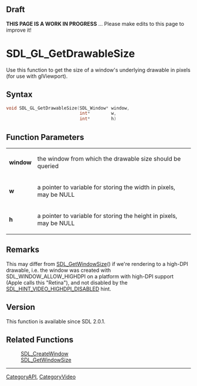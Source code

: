 == Draft ==

'''THIS PAGE IS A WORK IN PROGRESS''' ... Please make edits to this page to improve it!


<!-- #*^*^*^*^*See https://wiki.libsdl.org/SGFunctions for details on editing this page*^*^*^*^* -->


= SDL_GL_GetDrawableSize =
Use this function to get the size of a window's underlying drawable in pixels (for use with glViewport).




== Syntax ==
<syntaxhighlight lang='c++'>
void SDL_GL_GetDrawableSize(SDL_Window* window,
                            int*        w,
                            int*        h)
</syntaxhighlight>


== Function Parameters ==
{|
|'''window'''
|the window from which the drawable size should be queried
|-
|'''w'''
|a pointer to variable for storing the width in pixels, may be NULL
|-
|'''h'''
|a pointer to variable for storing the height in pixels, may be NULL
|}



== Remarks ==

This may differ from [[SDL_GetWindowSize]]() if we're rendering to a high-DPI drawable, i.e. the window was created with SDL_WINDOW_ALLOW_HIGHDPI on a platform with high-DPI support (Apple calls this "Retina"), and not disabled by the [[SDL_HINT_VIDEO_HIGHDPI_DISABLED]] hint.

== Version ==
This function is available since SDL 2.0.1.

== Related Functions ==
:[[SDL_CreateWindow]]
:[[SDL_GetWindowSize]]

----
[[CategoryAPI]], [[CategoryVideo]]
<!-- #See the Style Guide for instructions on editing the footer. -->
